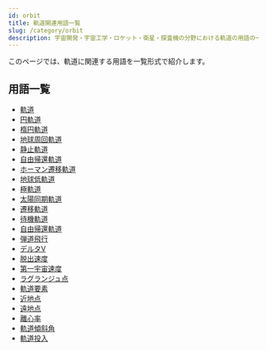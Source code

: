 ```yaml
---
id: orbit
title: 軌道関連用語一覧
slug: /category/orbit
description: 宇宙開発・宇宙工学・ロケット・衛星・探査機の分野における軌道の用語の一覧です．意味・定義・概要・説明ページへと移ることができます．
---
```



<Head>
  <script type="application/ld+json">
    {`{
      "@context": "https://schema.org",
      "@type": "DefinedTerm",
      "name": "軌道関連用語一覧",
      "inDefinedTermSet": "https://www.space-portal.org",
      "termCode": "category/orbit",
      "description": "宇宙開発・宇宙工学・ロケット・衛星・探査機の分野における軌道の用語の一覧です．意味・定義・概要・説明ページへと移ることができます．",
      "url": "https://www.space-portal.org/docs/category/orbit"
    }`}
  </script>
</Head>

このページでは、軌道に関連する用語を一覧形式で紹介します。

## 用語一覧
- [軌道](/docs/orbit/orbit/)
- [円軌道](/docs/orbit/type/circular-orbit/)
- [楕円軌道](/docs/orbit/type/elliptical-orbit/)
- [地球周回軌道](/docs/orbit/type/geocentric-orbit/)
- [静止軌道](/docs/orbit/type/geostationary-orbit/)
- [自由帰還軌道](/docs/orbit/type/free-return-trajectory/)
- [ホーマン遷移軌道](/docs/orbit/type/hohmann-transfer-orbit/)
- [地球低軌道](/docs/orbit/type/low-earth-orbit/)
- [極軌道](/docs/orbit/type/polar-orbit/)
- [太陽同期軌道](/docs/orbit/type/sun-synchronous-orbit/)
- [遷移軌道](/docs/orbit/type/transfer-orbit/)
- [待機軌道](/docs/orbit/type/parking-orbit/)
- [自由帰還軌道](/docs/orbit/type/free-return-trajectory/) 
- [弾道飛行](/docs/orbit/type/suborbital-flight/)
- [デルタV](/docs/orbit/mechanics/delta-v-budget/)
- [脱出速度](/docs/orbit/mechanics/escape-velocity/)
- [第一宇宙速度](/docs/orbit/mechanics/first-cosmic-velocity/) 
- [ラグランジュ点](/docs/orbit/mechanics/lagrange-point/)
- [軌道要素](/docs/orbit/mechanics/orbital-elements/)
- [近地点](/docs/orbit/mechanics/perigee/)
- [遠地点](/docs/orbit/mechanics/apogee/)
- [離心率](/docs/orbit/mechanics/eccentricity/)
- [軌道傾斜角](/docs/orbit/mechanics/inclination/)
- [軌道投入](/docs/orbit/operation/orbital-insertion/)